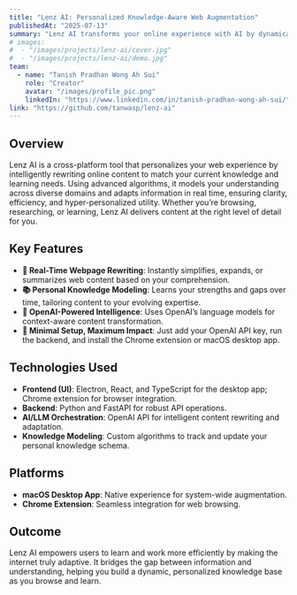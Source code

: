 ---
title: "Lenz AI: Personalized Knowledge-Aware Web Augmentation"
publishedAt: "2025-07-13"
summary: "Lenz AI transforms your online experience with AI by dynamically adapting web content to your personal knowledge profile. Available as a macOS desktop app and Chrome extension."
# images:
#  - "/images/projects/lenz-ai/cover.jpg"
#  - "/images/projects/lenz-ai/demo.jpg"
team:
  - name: "Tanish Pradhan Wong Ah Sui"
    role: "Creator"
    avatar: "/images/profile_pic.png"
    linkedIn: "https://www.linkedin.com/in/tanish-pradhan-wong-ah-sui/"
link: "https://github.com/tanwasp/lenz-ai"
---

## Overview

Lenz AI is a cross-platform tool that personalizes your web experience by intelligently rewriting online content to match your current knowledge and learning needs. Using advanced algorithms, it models your understanding across diverse domains and adapts information in real time, ensuring clarity, efficiency, and hyper-personalized utility. Whether you’re browsing, researching, or learning, Lenz AI delivers content at the right level of detail for you.

## Key Features

- **🔄 Real-Time Webpage Rewriting**: Instantly simplifies, expands, or summarizes web content based on your comprehension.
- **📚 Personal Knowledge Modeling**: Learns your strengths and gaps over time, tailoring content to your evolving expertise.
- **🧠 OpenAI-Powered Intelligence**: Uses OpenAI’s language models for context-aware content transformation.
- **🧩 Minimal Setup, Maximum Impact**: Just add your OpenAI API key, run the backend, and install the Chrome extension or macOS desktop app.

## Technologies Used

- **Frontend (UI)**: Electron, React, and TypeScript for the desktop app; Chrome extension for browser integration.
- **Backend**: Python and FastAPI for robust API operations.
- **AI/LLM Orchestration**: OpenAI API for intelligent content rewriting and adaptation.
- **Knowledge Modeling**: Custom algorithms to track and update your personal knowledge schema.

## Platforms

- **macOS Desktop App**: Native experience for system-wide augmentation.
- **Chrome Extension**: Seamless integration for web browsing.

## Outcome

Lenz AI empowers users to learn and work more efficiently by making the internet truly adaptive. It bridges the gap between information and understanding, helping you build a dynamic, personalized knowledge base as you browse and learn.
